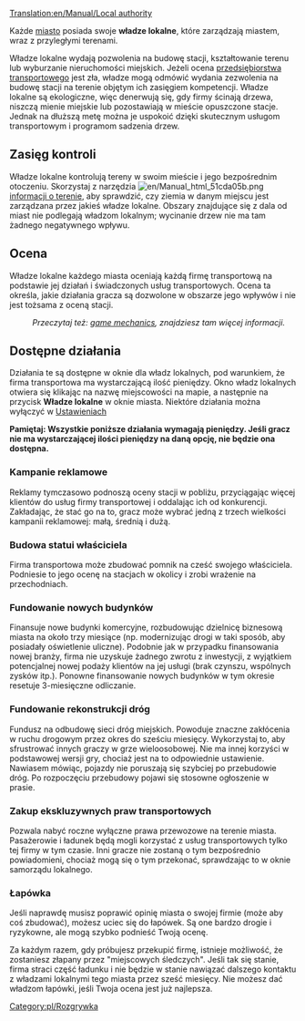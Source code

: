 [[Translation:en/Manual/Local authority]]
 
Każde [[pl/Manual/Miasta|miasto]] posiada swoje '''władze lokalne''', które zarządzają miastem, wraz z przyległymi terenami.

Władze lokalne wydają pozwolenia na budowę stacji, kształtowanie terenu lub wyburzanie nieruchomości miejskich. Jeżeli ocena [[pl/Manual/Firma transportowa|przedsiębiorstwa transportowego]] jest zła, władze mogą odmówić wydania zezwolenia na budowę stacji na terenie objętym ich zasięgiem kompetencji. Władze lokalne są ekologiczne, więc denerwują się, gdy firmy ścinają drzewa, niszczą mienie miejskie lub pozostawiają w mieście opuszczone stacje. Jednak na dłuższą metę można je uspokoić dzięki skutecznym usługom transportowym i programom sadzenia drzew.

==Zasięg kontroli==

Władze lokalne kontrolują tereny w swoim mieście i jego bezpośrednim otoczeniu. Skorzystaj z narzędzia [[File:en/Manual html 51cda05b.png]] [[pl/Manual/Informacja o terenie|informacji o terenie]], aby sprawdzić, czy ziemia w danym miejscu jest zarządzana przez jakieś władze lokalne. Obszary znajdujące się z dala od miast nie podlegają władzom lokalnym; wycinanie drzew nie ma tam żadnego negatywnego wpływu.

==Ocena==
Władze lokalne każdego miasta oceniają każdą firmę transportową na podstawie jej działań i świadczonych usług transportowych. Ocena ta określa, jakie działania gracza są dozwolone w obszarze jego wpływów i nie jest tożsama z oceną stacji.
:''Przeczytaj też: [[en/Manual/Game Mechanics/Main Page#local-authority-rating|game mechanics]], znajdziesz tam więcej informacji.''

==Dostępne działania==
Działania te są dostępne w oknie dla władz lokalnych, pod warunkiem, że firma transportowa ma wystarczającą ilość pieniędzy. Okno władz lokalnych otwiera się klikając na nazwę miejscowości na mapie, a następnie na przycisk '''Władze lokalne''' w oknie miasta. Niektóre działania można wyłączyć w [[pl/Ustawienia/Środowisko#wladze-lokalne|Ustawieniach]]

'''Pamiętaj: Wszystkie poniższe działania wymagają pieniędzy. Jeśli gracz nie ma wystarczającej ilości pieniędzy na daną opcję, nie będzie ona dostępna.'''

===Kampanie reklamowe===
Reklamy tymczasowo podnoszą oceny stacji w pobliżu, przyciągając więcej klientów do usług firmy transportowej i oddalając ich od konkurencji. Zakładając, że stać go na to, gracz może wybrać jedną z trzech wielkości kampanii reklamowej: małą, średnią i dużą.

===Budowa statui właściciela===
Firma transportowa może zbudować pomnik na cześć swojego właściciela. Podniesie to jego ocenę na stacjach w okolicy i zrobi wrażenie na przechodniach.

===Fundowanie nowych budynków===
Finansuje nowe budynki komercyjne, rozbudowując dzielnicę biznesową miasta na około trzy miesiące (np. modernizując drogi w taki sposób, aby posiadały oświetlenie uliczne). Podobnie jak w przypadku finansowania nowej branży, firma nie uzyskuje żadnego zwrotu z inwestycji, z wyjątkiem potencjalnej nowej podaży klientów na jej usługi (brak czynszu, wspólnych zysków itp.). Ponowne finansowanie nowych budynków w tym okresie resetuje 3-miesięczne odliczanie.

===Fundowanie rekonstrukcji dróg===
Fundusz na odbudowę sieci dróg miejskich. Powoduje znaczne zakłócenia w ruchu drogowym przez okres do sześciu miesięcy. Wykorzystaj to, aby sfrustrować innych graczy w grze wieloosobowej. Nie ma innej korzyści w podstawowej wersji gry, chociaż jest na to odpowiednie ustawienie. Nawiasem mówiąc, pojazdy nie poruszają się szybciej po przebudowie dróg. Po rozpoczęciu przebudowy pojawi się stosowne ogłoszenie w prasie.

===Zakup ekskluzywnych praw transportowych===
Pozwala nabyć roczne wyłączne prawa przewozowe na terenie miasta. Pasażerowie i ładunek będą mogli korzystać z usług transportowych tylko tej firmy w tym czasie. Inni gracze nie zostaną o tym bezpośrednio powiadomieni, chociaż mogą się o tym przekonać, sprawdzając to w oknie samorządu lokalnego.

===Łapówka===
Jeśli naprawdę musisz poprawić opinię miasta o swojej firmie (może aby coś zbudować), możesz uciec się do łapówek. Są one bardzo drogie i ryzykowne, ale mogą szybko podnieść Twoją ocenę.

Za każdym razem, gdy próbujesz przekupić firmę, istnieje możliwość, że zostaniesz złapany przez "miejscowych śledczych". Jeśli tak się stanie, firma straci część ładunku i nie będzie w stanie nawiązać dalszego kontaktu z władzami lokalnymi tego miasta przez sześć miesięcy. Nie możesz dać władzom łapówki, jeśli Twoja ocena jest już najlepsza.

[[Category:pl/Rozgrywka]]